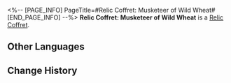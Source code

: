 <%-- [PAGE_INFO]
PageTitle=#Relic Coffret: Musketeer of Wild Wheat#
[END_PAGE_INFO] --%>
{{Item Infobox
|id          = 71001
|image       = Item Relic Coffret- Musketeer of Wild Wheat.png
|type        = Relic Coffret
|invCategory = Valuables
|rarity      = 5
|effect      = 
|description = A device used to collect and restore the Lightdust in the Fragmentum to its original form. Use this to obtain a random 5-star relic from the Musketeer of Wild Wheat set.
}}
{{Description|You never know what's in the box until you open it.<br /><br />''"So it's essentially like buying a lottery ticket?"<br />"At least we don't need to worry about finding a cat that is both dead and alive."''}}
'''Relic Coffret: Musketeer of Wild Wheat''' is a [[Relic Coffret]].

==Other Languages==
{{Other Languages
|en   = Relic Coffret: Musketeer of Wild Wheat
|zhs  = 遗器铸盒：野穗伴行的快枪手
|zht  = 遺器鑄盒：野穗伴行的快槍手
|ja   = 遺物ボックス：草の穂ガンマン
|ko   = 유물 주조함: 들이삭과 동행하는 거너
|es   = Cofre de artefactos: Pistolera de la espiga silvestre
|fr   = Coffret à relique&nbsp;: Mousquetaire du blé sauvage
|ru   = Сундук с Реликвиями: Стрелок дикой пшеницы
|th   = กล่องรีลิกส์: Musketeer of Wild Wheat
|vi   = Hộp Đúc Di Vật: Thiện Xạ Bông Lúa
|de   = Reliktkästchen: Musketierin des wilden Weizens
|id   = Relic Coffret: Musketeer of Wild Wheat
|pt   = Cofre de Relíquia: Mosqueteira do Trigo Selvagem
}}

==Change History==
{{Change History|1.0}}
